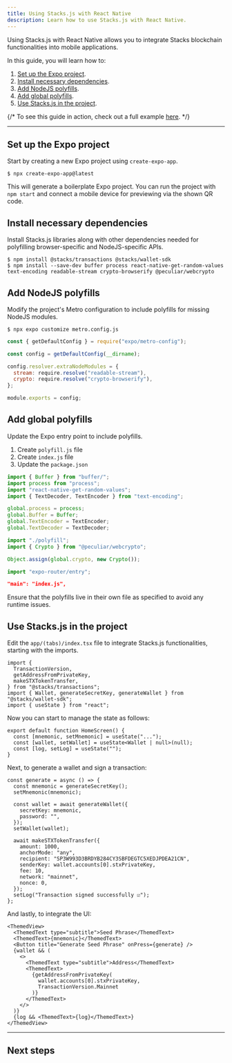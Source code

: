 ```yaml
---
title: Using Stacks.js with React Native
description: Learn how to use Stacks.js with React Native.
---
```




Using Stacks.js with React Native allows you to integrate Stacks blockchain functionalities into mobile applications.

In this guide, you will learn how to:

1. [Set up the Expo project](#set-up-the-expo-project).
2. [Install necessary dependencies](#install-necessary-dependencies).
3. [Add NodeJS polyfills](#add-nodejs-polyfills).
4. [Add global polyfills](#add-global-polyfills).
5. [Use Stacks.js in the project](#use-stacksjs-in-the-project).

{/* <Callout>To see this guide in action, check out a full example [here](https://github.com/hirosystems/stacks.js-react-native-expo-51).</Callout> */}

---

## Set up the Expo project

Start by creating a new Expo project using `create-expo-app`.

```terminal
$ npx create-expo-app@latest
```

This will generate a boilerplate Expo project. You can run the project with `npm start` and connect a mobile device for previewing via the shown QR code.

## Install necessary dependencies

Install Stacks.js libraries along with other dependencies needed for polyfilling browser-specific and NodeJS-specific APIs.

```terminal
$ npm install @stacks/transactions @stacks/wallet-sdk
$ npm install --save-dev buffer process react-native-get-random-values text-encoding readable-stream crypto-browserify @peculiar/webcrypto
```

## Add NodeJS polyfills

Modify the project's Metro configuration to include polyfills for missing NodeJS modules.

```terminal
$ npx expo customize metro.config.js
```

```js metro.config.js
const { getDefaultConfig } = require("expo/metro-config");

const config = getDefaultConfig(__dirname);

config.resolver.extraNodeModules = {
  stream: require.resolve("readable-stream"),
  crypto: require.resolve("crypto-browserify"),
};

module.exports = config;
```

## Add global polyfills

Update the Expo entry point to include polyfills.

1. Create `polyfill.js` file
2. Create `index.js` file
3. Update the `package.json`

```js polyfill.js
import { Buffer } from "buffer/";
import process from "process";
import "react-native-get-random-values";
import { TextDecoder, TextEncoder } from "text-encoding";

global.process = process;
global.Buffer = Buffer;
global.TextEncoder = TextEncoder;
global.TextDecoder = TextDecoder;
```

```js index.js
import "./polyfill";
import { Crypto } from "@peculiar/webcrypto";

Object.assign(global.crypto, new Crypto());

import "expo-router/entry";
```

```json package.json
"main": "index.js",
```

<Callout>
Ensure that the polyfills live in their own file as specified to avoid any runtime issues.
</Callout>

## Use Stacks.js in the project

Edit the `app/(tabs)/index.tsx` file to integrate Stacks.js functionalities, starting with the imports.

```tsx app/(tabs)/index.tsx
import {
  TransactionVersion,
  getAddressFromPrivateKey,
  makeSTXTokenTransfer,
} from "@stacks/transactions";
import { Wallet, generateSecretKey, generateWallet } from "@stacks/wallet-sdk";
import { useState } from "react";
```

Now you can start to manage the state as follows:

```tsx app/(tabs)/index.tsx
export default function HomeScreen() {
  const [mnemonic, setMnemonic] = useState("...");
  const [wallet, setWallet] = useState<Wallet | null>(null);
  const [log, setLog] = useState("");
}
```

Next, to generate a wallet and sign a transaction:

```tsx app/(tabs)/index.tsx
const generate = async () => {
  const mnemonic = generateSecretKey();
  setMnemonic(mnemonic);

  const wallet = await generateWallet({
    secretKey: mnemonic,
    password: "",
  });
  setWallet(wallet);

  await makeSTXTokenTransfer({
    amount: 1000,
    anchorMode: "any",
    recipient: "SP3W993D3BRDYB284CY3SBFDEGTC5XEDJPDEA21CN",
    senderKey: wallet.accounts[0].stxPrivateKey,
    fee: 10,
    network: "mainnet",
    nonce: 0,
  });
  setLog("Transaction signed successfully ☑");
};
```

And lastly, to integrate the UI:

```tsx app/(tabs)/index.tsx
<ThemedView>
  <ThemedText type="subtitle">Seed Phrase</ThemedText>
  <ThemedText>{mnemonic}</ThemedText>
  <Button title="Generate Seed Phrase" onPress={generate} />
  {wallet && (
    <>
      <ThemedText type="subtitle">Address</ThemedText>
      <ThemedText>
        {getAddressFromPrivateKey(
          wallet.accounts[0].stxPrivateKey,
          TransactionVersion.Mainnet
        )}
      </ThemedText>
    </>
  )}
  {log && <ThemedText>{log}</ThemedText>}
</ThemedView>
```

---

## Next steps

<Cards>
  <Card
    href="/stacks/stacks.js/packages/transactions"
    title="API References"
    description="Dive into the API references for Stacks.js."
  />
</Cards>